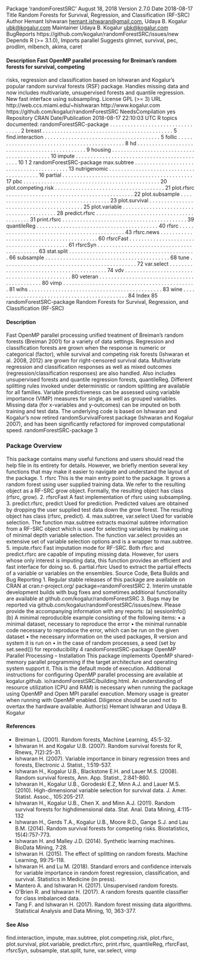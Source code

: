 Package ‘randomForestSRC’
August 18, 2018
Version 2.7.0
Date 2018-08-17
Title Random Forests for Survival, Regression, and Classification
(RF-SRC)
Author Hemant Ishwaran <hemant.ishwaran@gmail.com>, Udaya B. Kogalur <ubk@kogalur.com>
Maintainer Udaya B. Kogalur <ubk@kogalur.com>
BugReports https://github.com/kogalur/randomForestSRC/issues/new
Depends R (>= 3.1.0),
Imports parallel
Suggests glmnet, survival, pec, prodlim, mlbench, akima, caret

#### Description Fast OpenMP parallel processing for Breiman's random forests for survival, competing
risks, regression and classification based on Ishwaran and Kogalur's popular random survival
forests (RSF) package. Handles missing data and now includes multivariate, unsupervised
forests and quantile regression. New fast interface using subsampling.
License GPL (>= 3)
URL http://web.ccs.miami.edu/~hishwaran http://www.kogalur.com
https://github.com/kogalur/randomForestSRC
NeedsCompilation yes
Repository CRAN
Date/Publication 2018-08-17 22:10:03 UTC
R topics documented:
randomForestSRC-package . . . . . . . . . . . . . . . . . . . . . . . . . . . . . . . . . 2
breast . . . . . . . . . . . . . . . . . . . . . . . . . . . . . . . . . . . . . . . . . . . . 5
find.interaction . . . . . . . . . . . . . . . . . . . . . . . . . . . . . . . . . . . . . . . 5
follic . . . . . . . . . . . . . . . . . . . . . . . . . . . . . . . . . . . . . . . . . . . . . 8
hd . . . . . . . . . . . . . . . . . . . . . . . . . . . . . . . . . . . . . . . . . . . . . . 9
housing . . . . . . . . . . . . . . . . . . . . . . . . . . . . . . . . . . . . . . . . . . . 10
impute . . . . . . . . . . . . . . . . . . . . . . . . . . . . . . . . . . . . . . . . . . . . 10
1
2 randomForestSRC-package
max.subtree . . . . . . . . . . . . . . . . . . . . . . . . . . . . . . . . . . . . . . . . . 13
nutrigenomic . . . . . . . . . . . . . . . . . . . . . . . . . . . . . . . . . . . . . . . . 16
partial . . . . . . . . . . . . . . . . . . . . . . . . . . . . . . . . . . . . . . . . . . . . 17
pbc . . . . . . . . . . . . . . . . . . . . . . . . . . . . . . . . . . . . . . . . . . . . . . 20
plot.competing.risk . . . . . . . . . . . . . . . . . . . . . . . . . . . . . . . . . . . . . 21
plot.rfsrc . . . . . . . . . . . . . . . . . . . . . . . . . . . . . . . . . . . . . . . . . . . 22
plot.subsample . . . . . . . . . . . . . . . . . . . . . . . . . . . . . . . . . . . . . . . 23
plot.survival . . . . . . . . . . . . . . . . . . . . . . . . . . . . . . . . . . . . . . . . . 25
plot.variable . . . . . . . . . . . . . . . . . . . . . . . . . . . . . . . . . . . . . . . . . 28
predict.rfsrc . . . . . . . . . . . . . . . . . . . . . . . . . . . . . . . . . . . . . . . . . 31
print.rfsrc . . . . . . . . . . . . . . . . . . . . . . . . . . . . . . . . . . . . . . . . . . 39
quantileReg . . . . . . . . . . . . . . . . . . . . . . . . . . . . . . . . . . . . . . . . . 40
rfsrc . . . . . . . . . . . . . . . . . . . . . . . . . . . . . . . . . . . . . . . . . . . . . 43
rfsrc.news . . . . . . . . . . . . . . . . . . . . . . . . . . . . . . . . . . . . . . . . . . 60
rfsrcFast . . . . . . . . . . . . . . . . . . . . . . . . . . . . . . . . . . . . . . . . . . . 61
rfsrcSyn . . . . . . . . . . . . . . . . . . . . . . . . . . . . . . . . . . . . . . . . . . . 63
stat.split . . . . . . . . . . . . . . . . . . . . . . . . . . . . . . . . . . . . . . . . . . . 66
subsample . . . . . . . . . . . . . . . . . . . . . . . . . . . . . . . . . . . . . . . . . . 68
tune . . . . . . . . . . . . . . . . . . . . . . . . . . . . . . . . . . . . . . . . . . . . . 72
var.select . . . . . . . . . . . . . . . . . . . . . . . . . . . . . . . . . . . . . . . . . . 74
vdv . . . . . . . . . . . . . . . . . . . . . . . . . . . . . . . . . . . . . . . . . . . . . 80
veteran . . . . . . . . . . . . . . . . . . . . . . . . . . . . . . . . . . . . . . . . . . . . 80
vimp . . . . . . . . . . . . . . . . . . . . . . . . . . . . . . . . . . . . . . . . . . . . . 81
wihs . . . . . . . . . . . . . . . . . . . . . . . . . . . . . . . . . . . . . . . . . . . . . 83
wine . . . . . . . . . . . . . . . . . . . . . . . . . . . . . . . . . . . . . . . . . . . . . 84
Index 85
randomForestSRC-package
Random Forests for Survival, Regression, and Classification (RF-SRC)

#### Description
Fast OpenMP parallel processing unified treatment of Breiman’s random forests (Breiman 2001) for
a variety of data settings. Regression and classification forests are grown when the response is numeric
or categorical (factor), while survival and competing risk forests (Ishwaran et al. 2008, 2012)
are grown for right-censored survival data. Multivariate regression and classification responses as
well as mixed outcomes (regression/classification responses) are also handled. Also includes unsupervised
forests and quantile regression forests, quantileReg. Different splitting rules invoked
under deterministic or random splitting are available for all families. Variable predictiveness can
be assessed using variable importance (VIMP) measures for single, as well as grouped variables.
Missing data (for x-variables and y-outcomes) can be imputed on both training and test data. The
underlying code is based on Ishwaran and Kogalur’s now retired randomSurvivalForest package
(Ishwaran and Kogalur 2007), and has been significantly refactored for improved computational
speed.
randomForestSRC-package 3

### Package Overview
This package contains many useful functions and users should read the help file in its entirety for
details. However, we briefly mention several key functions that may make it easier to navigate and
understand the layout of the package.
1. rfsrc
This is the main entry point to the package. It grows a random forest using user supplied
training data. We refer to the resulting object as a RF-SRC grow object. Formally, the resulting
object has class (rfsrc, grow).
2. rfsrcFast
A fast implementation of rfsrc using subsampling.
3. predict.rfsrc, predict
Used for prediction. Predicted values are obtained by dropping the user supplied test data
down the grow forest. The resulting object has class (rfsrc, predict).
4. max.subtree, var.select
Used for variable selection. The function max.subtree extracts maximal subtree information
from a RF-SRC object which is used for selecting variables by making use of minimal depth
variable selection. The function var.select provides an extensive set of variable selection
options and is a wrapper to max.subtree.
5. impute.rfsrc
Fast imputation mode for RF-SRC. Both rfsrc and predict.rfsrc are capable of imputing
missing data. However, for users whose only interest is imputing data, this function provides
an efficient and fast interface for doing so.
6. partial.rfsrc
Used to extract the partial effects of a variable or variables on the ensembles.
Source Code, Beta Builds and Bug Reporting
1. Regular stable releases of this package are available on CRAN at cran.r-project.org/
package=randomForestSRC
2. Interim unstable development builds with bug fixes and sometimes additional functionality are
available at github.com/kogalur/randomForestSRC
3. Bugs may be reported via github.com/kogalur/randomForestSRC/issues/new. Please
provide the accompanying information with any reports:
(a) sessionInfo()
(b) A minimal reproducible example consisting of the following items:
• a minimal dataset, necessary to reproduce the error
• the minimal runnable code necessary to reproduce the error, which can be run on the
given dataset
• the necessary information on the used packages, R version and system it is run on
• in the case of random processes, a seed (set by set.seed()) for reproducibility
4 randomForestSRC-package
OpenMP Parallel Processing – Installation
This package implements OpenMP shared-memory parallel programming if the target architecture
and operating system support it. This is the default mode of execution.
Additional instructions for configuring OpenMP parallel processing are available at kogalur.github.
io/randomForestSRC/building.html.
An understanding of resource utilization (CPU and RAM) is necessary when running the package
using OpenMP and Open MPI parallel execution. Memory usage 
 is greater when running with
OpenMP enabled. Diligence should be used not to overtax the hardware available.
Author(s)
Hemant Ishwaran and Udaya B. Kogalur

#### References

* Breiman L. (2001). Random forests, Machine Learning, 45:5-32.
* Ishwaran H. and Kogalur U.B. (2007). Random survival forests for R, Rnews, 7(2):25-31.
* Ishwaran H. (2007). Variable importance in binary regression trees and forests, Electronic J. Statist.,
1:519-537.
* Ishwaran H., Kogalur U.B., Blackstone E.H. and Lauer M.S. (2008). Random survival forests, Ann.
App. Statist., 2:841-860.
* Ishwaran H., Kogalur U.B., Gorodeski E.Z, Minn A.J. and Lauer M.S. (2010). High-dimensional
variable selection for survival data. J. Amer. Statist. Assoc., 105:205-217.
* Ishwaran H., Kogalur U.B., Chen X. and Minn A.J. (2011). Random survival forests for highdimensional
data. Stat. Anal. Data Mining, 4:115-132
* Ishwaran H., Gerds T.A., Kogalur U.B., Moore R.D., Gange S.J. and Lau B.M. (2014). Random
survival forests for competing risks. Biostatistics, 15(4):757-773.
* Ishwaran H. and Malley J.D. (2014). Synthetic learning machines. BioData Mining, 7:28.
* Ishwaran H. (2015). The effect of splitting on random forests. Machine Learning, 99:75-118.
* Ishwaran H. and Lu M. (2018). Standard errors and confidence intervals for variable importance in
random forest regression, classification, and survival. Statistics in Medicine (in press).
* Mantero A. and Ishwaran H. (2017). Unsupervised random forests.
* O’Brien R. and Ishwaran H. (2017). A random forests quantile classifier for class imbalanced data.
* Tang F. and Ishwaran H. (2017). Random forest missing data algorithms. Statistical Analysis and Data Mining, 10, 363-377.

#### See Also
find.interaction,
impute, max.subtree,
plot.competing.risk, plot.rfsrc, plot.survival, plot.variable, predict.rfsrc, print.rfsrc,
quantileReg, rfsrcFast, rfsrcSyn,
subsample,
stat.split, tune, var.select, vimp

